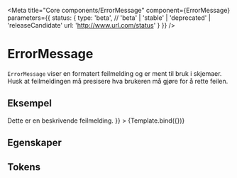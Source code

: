 
<Meta
    title="Core components/ErrorMessage"
    component={ErrorMessage}
    parameters={{
        status: {
            type: 'beta', // 'beta' | 'stable' | 'deprecated' | 'releaseCandidate'
            url: 'http://www.url.com/status'
        }
    }}
/>


# ErrorMessage

<Beta />

`ErrorMessage` viser en formatert feilmelding og er ment til bruk i skjemaer.
Husk at feilmeldingen må presisere hva brukeren må gjøre for å rette feilen.

## Eksempel

<Canvas>
    <Story
        name="ErrorMessage"
        args={{ children: <>Dette er en beskrivende feilmelding.</> }}
    >
        {Template.bind({})}
    </Story>
</Canvas>

## Egenskaper

<ArgsTable of={ErrorMessage} />

## Tokens
<TokensTable
    jsonKey='component.error_message'
    componentName='error_message'
    showPreview={false}
    description
/>